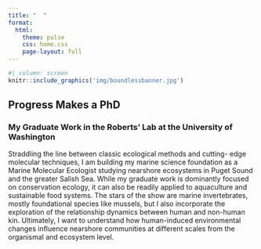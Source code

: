 ```yaml
---
title: "  "
format:
  html: 
    theme: pulse
    css: home.css
    page-layout: full
---
```


```r
#| column: screen
knitr::include_graphics('img/boundlessbanner.jpg')
```

## Progress Makes a PhD

### My Graduate Work in the Roberts' Lab at the University of Washington

Straddling the line between classic ecological methods and cutting- edge molecular techniques, I am building my marine science foundation as a Marine Molecular Ecologist studying nearshore ecosystems in Puget Sound and the greater Salish Sea. While my graduate work is dominantly focused on conservation ecology, it can also be readily applied to aquaculture and sustainable food systems. The stars of the show are marine invertebrates, mostly foundational species like mussels, but I also incorporate the exploration of the relationship dynamics between human and non-human kin. Ultimately, I want to understand how human-induced environmental changes influence nearshore communities at different scales from the organismal and ecosystem level.
